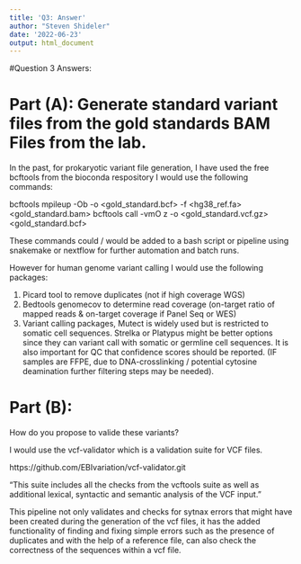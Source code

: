 ```yaml
---
title: 'Q3: Answer'
author: "Steven Shideler"
date: '2022-06-23'
output: html_document
---
```


#Question 3 Answers:

# Part (A): Generate standard variant files from the gold standards BAM Files from the lab. 

In the past, for prokaryotic variant file generation, I have used the free bcftools from the bioconda 
respository I would use the following commands:

bcftools mpileup -Ob -o <gold_standard.bcf> -f <hg38_ref.fa> <gold_standard.bam> 
bcftools call -vmO z -o <gold_standard.vcf.gz> <gold_standard.bcf>

These commands could / would be added to a bash script or pipeline using snakemake or nextflow for further automation and batch runs. 

However for human genome variant calling I would use the following packages: 

1. Picard tool to remove duplicates (not if high coverage WGS)
2. Bedtools genomecov to determine read coverage (on-target ratio of mapped reads & on-target coverage if Panel Seq or WES)
3. Variant calling packages, Mutect is widely used but is restricted to somatic cell sequences. Strelka or Platypus might be 
better options since they can variant call with somatic or germline cell sequences. It is also important for QC that confidence
scores should be reported. (IF samples are FFPE, due to DNA-crosslinking / potential cytosine deamination further filtering steps
may be needed).

# Part (B):

How do you propose to valide these variants?

I would use the vcf-validator which is a validation suite for VCF files.

https://github.com/EBIvariation/vcf-validator.git

"This suite includes all the checks from the vcftools suite as well as 
additional lexical, syntactic and semantic analysis of the VCF input."

This pipeline not only validates and checks for sytnax errors that might 
have been created during the generation of the vcf files, it has the added 
functionality of finding and fixing simple errors such as the presence of 
duplicates and with the help of a reference file, can also check the correctness 
of the sequences within a vcf file. 
